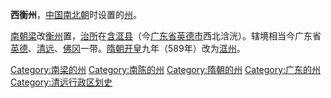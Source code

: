 '''西衡州'''，[[中国|中国]][[南北朝|南北朝]]时设置的[[州|州]]。

[[梁_(南朝)|南朝梁]]改[[衡州_(南梁)|衡州]]置，[[治所|治所]]在[[含洭县|含洭县]]（今[[广东省|广东省]][[英德市|英德市]]西北浛洸）。辖境相当今广东省[[英德市|英德]]、[[清远市|清远]]、[[佛冈县|佛冈]]一带。[[隋朝|隋朝]][[开皇|开皇]]九年（589年）改为[[洭州|洭州]]。

{{广东行政区划小作品}}
[[Category:南梁的州|Category:南梁的州]]
[[Category:南陈的州|Category:南陈的州]]
[[Category:隋朝的州|Category:隋朝的州]]
[[Category:广东的州|Category:广东的州]]
[[Category:清远行政区划史|Category:清远行政区划史]]